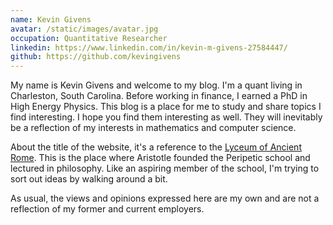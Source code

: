 ```yaml
---
name: Kevin Givens
avatar: /static/images/avatar.jpg
occupation: Quantitative Researcher
linkedin: https://www.linkedin.com/in/kevin-m-givens-27584447/
github: https://github.com/kevingivens
---
```


My name is Kevin Givens and welcome to my blog. I'm a quant living in Charleston, South Carolina.  Before working in finance, I earned a PhD in High Energy Physics. This blog is a place for me to study and share topics I find interesting.  I hope you find them interesting as well.  They will inevitably be a reflection of my interests in mathematics and computer science.   

About the title of the website, it's a reference to the [Lyceum of Ancient Rome](https://en.wikipedia.org/wiki/Lyceum_(Classical)).  This is the place where Aristotle founded the Peripetic school and lectured in philosophy.  Like an aspiring member of the school, I'm trying to sort out ideas by walking around a bit.         

As usual, the views and opinions expressed here are my own and are not a reflection of my former and current employers.